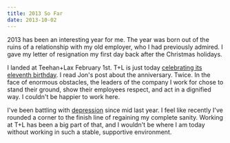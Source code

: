 ```yaml
---
title: 2013 So Far
date: 2013-10-02
---
```



2013 has been an interesting year for me. The year was born out of the ruins of a relationship with my old employer, who I had previously admired. I gave my letter of resignation my first day back after the Christmas holidays.

I landed at Teehan+Lax February 1st. T+L is just today [celebrating its eleventh birthday](http://www.teehanlax.com/blog/11-years-of-teehanlax/). I read Jon's post about the anniversary. Twice. In the face of enormous obstacles, the leaders of the company I work for chose to stand their ground, show their employees respect, and act in a dignified way. I couldn't be happier to work here.

I've been battling with [depression](/blog/depression) since mid last year. I feel like recently I've rounded a corner to the finish line of regaining my complete sanity. Working at T+L has been a big part of that, and I wouldn't be where I am today without working in such a stable, supportive environment.


  
